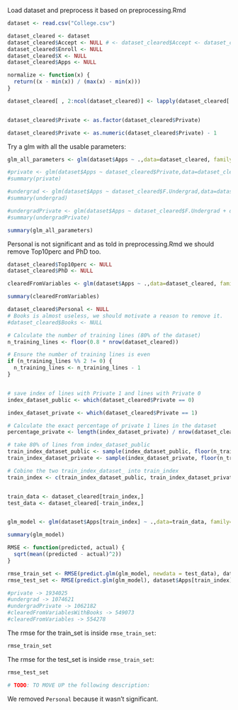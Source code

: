 Load dataset and preprocess it based on preprocessing.Rmd
```r
dataset <- read.csv("College.csv")

dataset_cleared <- dataset
dataset_cleared$Accept <- NULL # <- dataset_cleared$Accept <- dataset_cleared$Enroll <- NULL
dataset_cleared$Enroll <- NULL
dataset_cleared$X <- NULL
dataset_cleared$Apps <- NULL

normalize <- function(x) {
  return((x - min(x)) / (max(x) - min(x)))
}

dataset_cleared[ , 2:ncol(dataset_cleared)] <- lapply(dataset_cleared[ , 2:ncol(dataset_cleared)], normalize)


dataset_cleared$Private <- as.factor(dataset_cleared$Private)

dataset_cleared$Private <- as.numeric(dataset_cleared$Private) - 1
```

Try a glm with all the usable parameters:

```r

glm_all_parameters <- glm(dataset$Apps ~ .,data=dataset_cleared, family=poisson)

#private <- glm(dataset$Apps ~ dataset_cleared$Private,data=dataset_cleared, family=poisson)
#summary(private)

#undergrad <- glm(dataset$Apps ~ dataset_cleared$F.Undergrad,data=dataset_cleared, family=poisson)
#summary(undergrad)

#undergradPrivate <- glm(dataset$Apps ~ dataset_cleared$F.Undergrad + dataset_cleared$Private,data=dataset_cleared, family=poisson)
#summary(undergradPrivate)

summary(glm_all_parameters)

```

Personal is not significant and as told in preprocessing.Rmd we should remove Top10perc and PhD too.

```r

dataset_cleared$Top10perc <- NULL
dataset_cleared$PhD <- NULL

clearedFromVariables <- glm(dataset$Apps ~ .,data=dataset_cleared, family=poisson)

summary(clearedFromVariables)

dataset_cleared$Personal <- NULL
# Books is almost useless, we should motivate a reason to remove it.
#dataset_cleared$Books <- NULL

# Calculate the number of training lines (80% of the dataset)
n_training_lines <- floor(0.8 * nrow(dataset_cleared))

# Ensure the number of training lines is even
if (n_training_lines %% 2 != 0) {
  n_training_lines <- n_training_lines - 1
}


# save index of lines with Private 1 and lines with Private 0
index_dataset_public <- which(dataset_cleared$Private == 0)

index_dataset_private <- which(dataset_cleared$Private == 1)

# Calculate the exact percentage of private 1 lines in the dataset
percentage_private <- length(index_dataset_private) / nrow(dataset_cleared)

# take 80% of lines from index_dataset_public
train_index_dataset_public <- sample(index_dataset_public, floor(n_training_lines * (1 - percentage_private)))
train_index_dataset_private <- sample(index_dataset_private, floor(n_training_lines * (percentage_private)))

# Cobine the two train_index_dataset_ into train_index
train_index <- c(train_index_dataset_public, train_index_dataset_private)


train_data <- dataset_cleared[train_index,]
test_data <- dataset_cleared[-train_index,]


glm_model <- glm(dataset$Apps[train_index] ~ .,data=train_data, family=poisson)

summary(glm_model)

RMSE <- function(predicted, actual) {
  sqrt(mean((predicted - actual)^2))
}

rmse_train_set <- RMSE(predict.glm(glm_model, newdata = test_data), dataset$Apps[-train_index])
rmse_test_set <- RMSE(predict.glm(glm_model), dataset$Apps[train_index])

#private -> 1934025
#undergrad -> 1074621
#undergradPrivate -> 1062182
#clearedFromVariablesWithBooks -> 549073
#clearedFromVariables -> 554278

```

The rmse for the train_set is inside `rmse_train_set`:

```r
rmse_train_set
```

The rmse for the test_set is inside `rmse_train_set`:

```r
rmse_test_set

# TODO: TO MOVE UP the following description:
```

We removed `Personal` because it wasn't significant.
